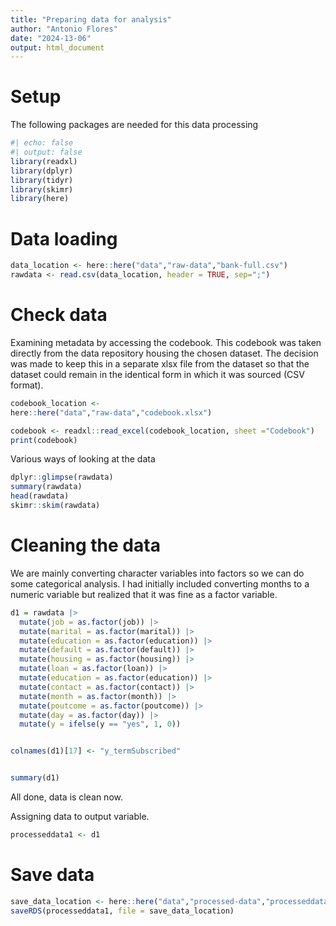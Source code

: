 ```yaml
---
title: "Preparing data for analysis"
author: "Antonio Flores"
date: "2024-13-06"
output: html_document
---
```



# Setup

The following packages are needed for this data processing

```r
#| echo: false
#| output: false
library(readxl) 
library(dplyr) 
library(tidyr) 
library(skimr) 
library(here) 
```


# Data loading

```r
data_location <- here::here("data","raw-data","bank-full.csv")
rawdata <- read.csv(data_location, header = TRUE, sep=";")
```


# Check data

Examining metadata by accessing the codebook.
This codebook was taken directly from the data repository housing the chosen dataset.
The decision was made to keep this in a separate xlsx file from the dataset so that the dataset could remain in the identical form in which it was sourced (CSV format).

```r
codebook_location <- 
here::here("data","raw-data","codebook.xlsx")

codebook <- readxl::read_excel(codebook_location, sheet ="Codebook")
print(codebook)
```


Various ways of looking at the data

```r
dplyr::glimpse(rawdata)
summary(rawdata)
head(rawdata)
skimr::skim(rawdata)
```


# Cleaning the data

We are mainly converting character variables into factors so we can do some categorical analysis.
I had initially included converting months to a numeric variable but realized that it was fine as a factor variable.
```r
d1 = rawdata |> 
  mutate(job = as.factor(job)) |>
  mutate(marital = as.factor(marital)) |>
  mutate(education = as.factor(education)) |>
  mutate(default = as.factor(default)) |>
  mutate(housing = as.factor(housing)) |>
  mutate(loan = as.factor(loan)) |>
  mutate(education = as.factor(education)) |>
  mutate(contact = as.factor(contact)) |>
  mutate(month = as.factor(month)) |>
  mutate(poutcome = as.factor(poutcome)) |>
  mutate(day = as.factor(day)) |>
  mutate(y = ifelse(y == "yes", 1, 0))


colnames(d1)[17] <- "y_termSubscribed"


summary(d1)
```


All done, data is clean now. 

Assigning data to output variable.

```r
processeddata1 <- d1
```


# Save data 

```r
save_data_location <- here::here("data","processed-data","processeddata1.rds")
saveRDS(processeddata1, file = save_data_location)
```
